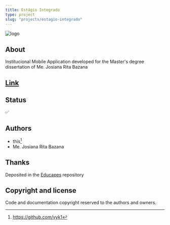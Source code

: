 ```yaml
---
title: Estágio Integrado
type: project
slug: "projects/estagio-integrado"
---
```


![logo](./estagio-integrado.png)

## About

Institucional Mobile Application developed for the Master's degree dissertation of Me. Josiana Rita Bazana

## [Link](https://educapes.capes.gov.br/handle/capes/571875)

## Status

✅

## Authors

- this[^1]
- Me. Josiana Rita Bazana

## Thanks

Deposited in the [Educapes](https://educapes.capes.gov.br/handle/capes/571875) repository

## Copyright and license

Code and documentation copyright reserved to the authors and owners.

[^1]: https://github.com/vyk1

